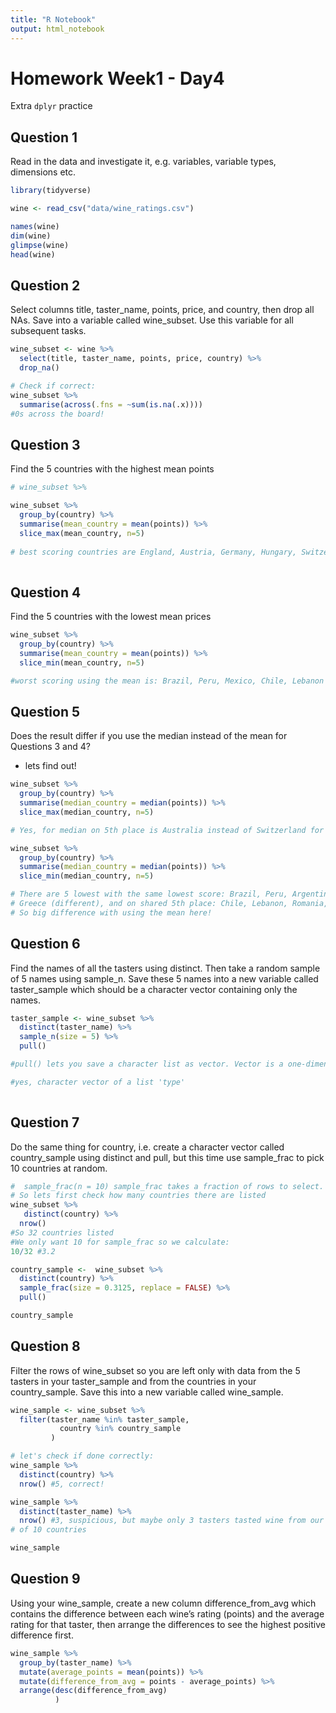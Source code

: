 ```yaml
---
title: "R Notebook"
output: html_notebook
---
```


# Homework Week1 - Day4

Extra `dplyr` practice

## Question 1
Read in the data and investigate it, e.g. variables, variable types, dimensions etc.


```r
library(tidyverse)

wine <- read_csv("data/wine_ratings.csv")

names(wine)
dim(wine)
glimpse(wine)
head(wine)

```

## Question 2
Select columns title, taster_name, points, price, and country, then drop all NAs. 
Save into a variable called wine_subset. Use this variable for all subsequent tasks.

```r
wine_subset <- wine %>%
  select(title, taster_name, points, price, country) %>% 
  drop_na()

# Check if correct:
wine_subset %>% 
  summarise(across(.fns = ~sum(is.na(.x))))
#0s across the board!
```

## Question 3
Find the 5 countries with the highest mean points

```r
# wine_subset %>% 

wine_subset %>% 
  group_by(country) %>% 
  summarise(mean_country = mean(points)) %>% 
  slice_max(mean_country, n=5)
  
# best scoring countries are England, Austria, Germany, Hungary, Switzerland
  
```

## Question 4
Find the 5 countries with the lowest mean prices

```r
wine_subset %>% 
  group_by(country) %>% 
  summarise(mean_country = mean(points)) %>% 
  slice_min(mean_country, n=5)

#worst scoring using the mean is: Brazil, Peru, Mexico, Chile, Lebanon
```

## Question 5
Does the result differ if you use the median instead of the mean for Questions 3 and 4?

- lets find out!

```r
wine_subset %>% 
  group_by(country) %>% 
  summarise(median_country = median(points)) %>% 
  slice_max(median_country, n=5)

# Yes, for median on 5th place is Australia instead of Switzerland for mean

wine_subset %>% 
  group_by(country) %>% 
  summarise(median_country = median(points)) %>% 
  slice_min(median_country, n=5)

# There are 5 lowest with the same lowest score: Brazil, Peru, Argentina (different!), 
# Greece (different), and on shared 5th place: Chile, Lebanon, Romania, Morocco, Moldova, Mexico
# So big difference with using the mean here!

```

## Question 6
Find the names of all the tasters using distinct. Then take a random sample of 5 
names using sample_n. Save these 5 names into a new variable called taster_sample 
which should be a character vector containing only the names.

```r
taster_sample <- wine_subset %>% 
  distinct(taster_name) %>% 
  sample_n(size = 5) %>% 
  pull()

#pull() lets you save a character list as vector. Vector is a one-dimensiional'list' of things.

#yes, character vector of a list 'type'
  
```
## Question 7
Do the same thing for country, i.e. create a character vector called country_sample 
using distinct and pull, but this time use sample_frac to pick 10 countries at random.

```r
#  sample_frac(n = 10) sample_frac takes a fraction of rows to select.
# So lets first check how many countries there are listed
wine_subset %>% 
   distinct(country) %>% 
  nrow()
#So 32 countries listed
#We only want 10 for sample_frac so we calculate:
10/32 #3.2

country_sample <-  wine_subset %>% 
  distinct(country) %>% 
  sample_frac(size = 0.3125, replace = FALSE) %>% 
  pull()

country_sample

```
## Question 8
Filter the rows of wine_subset so you are left only with data from the 5 tasters 
in your taster_sample and from the countries in your country_sample. Save this 
into a new variable called wine_sample.

```r

wine_sample <- wine_subset %>% 
  filter(taster_name %in% taster_sample,
           country %in% country_sample
         )

# let's check if done correctly:
wine_sample %>% 
  distinct(country) %>% 
  nrow() #5, correct!

wine_sample %>% 
  distinct(taster_name) %>% 
  nrow() #3, suspicious, but maybe only 3 tasters tasted wine from our subsample 
# of 10 countries

wine_sample

```

## Question 9
Using your wine_sample, create a new column difference_from_avg which contains 
the difference between each wine’s rating (points) and the average rating for 
that taster, then arrange the differences to see the highest positive difference first. 

```r
wine_sample %>% 
  group_by(taster_name) %>% 
  mutate(average_points = mean(points)) %>% 
  mutate(difference_from_avg = points - average_points) %>% 
  arrange(desc(difference_from_avg)
          )

```

